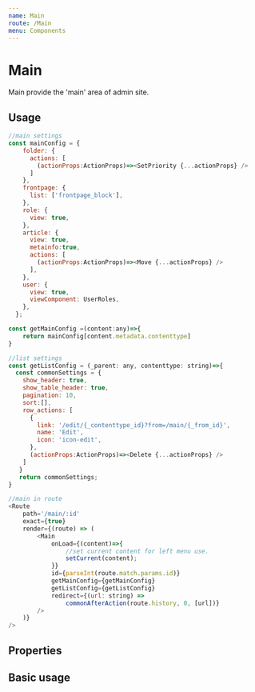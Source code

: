 ```yaml
---
name: Main
route: /Main
menu: Components
---
```



# Main

Main provide the 'main' area of admin site.

## Usage
```js
//main settings
const mainConfig = {
    folder: {
      actions: [
        (actionProps:ActionProps)=><SetPriority {...actionProps} />
      ]
    },
    frontpage: {
      list: ['frontpage_block'],
    },  
    role: {
      view: true,
    },
    article: {
      view: true,
      metainfo:true,
      actions: [      
        (actionProps:ActionProps)=><Move {...actionProps} />
      ],
    },
    user: {
      view: true,
      viewComponent: UserRoles,    
    },
  };

const getMainConfig =(content:any)=>{
    return mainConfig[content.metadata.contenttype]
}

//list settings
const getListConfig = (_parent: any, contenttype: string)=>{
  const commonSettings = {
    show_header: true,
    show_table_header: true,
    pagination: 10,
    sort:[],
    row_actions: [
      {
        link: '/edit/{_contenttype_id}?from=/main/{_from_id}',
        name: 'Edit',
        icon: 'icon-edit',
      },
      (actionProps:ActionProps)=><Delete {...actionProps} />
    ]
   }
   return commonSettings;
}

//main in route
<Route
    path='/main/:id'
    exact={true}
    render={(route) => (
        <Main
            onLoad={(content)=>{     
                //set current content for left menu use.           
                setCurrent(content);
            }}										    
            id={parseInt(route.match.params.id)}
            getMainConfig={getMainConfig}
            getListConfig={getListConfig}
            redirect={(url: string) =>
                commonAfterAction(route.history, 0, [url])}
        />
    )}
/>

```

## Properties
<Props table={true} isToggle={true} of={Main} />

## Basic usage

<Playground>
   <Main />
</Playground>